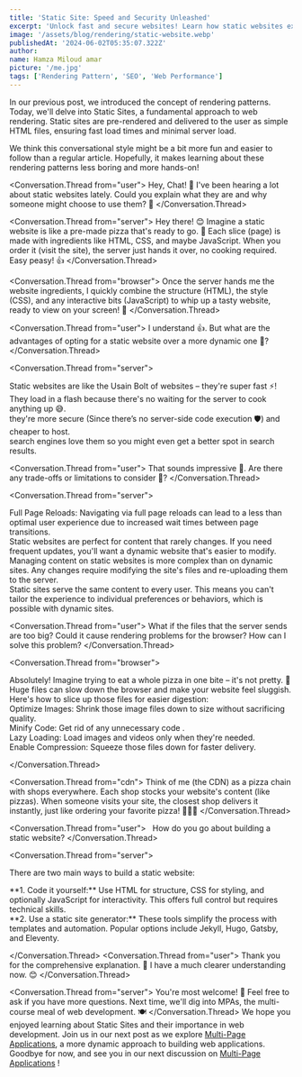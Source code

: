 ```yaml
---
title: 'Static Site: Speed and Security Unleashed'
excerpt: 'Unlock fast and secure websites! Learn how static websites excel for blogs, portfolios, and more.'
image: '/assets/blog/rendering/static-website.webp'
publishedAt: '2024-06-02T05:35:07.322Z'
author:
name: Hamza Miloud amar
picture: '/me.jpg'
tags: ['Rendering Pattern', 'SEO', 'Web Performance']
---
```


In our previous post, we introduced the concept of rendering patterns. Today, we'll delve into Static Sites, a fundamental approach to web rendering. Static sites are pre-rendered and delivered to the user as simple HTML files, ensuring fast load times and minimal server load.

We think this conversational style might be a bit more fun and easier to follow than a regular article. Hopefully, it makes learning about these rendering patterns less boring and more hands-on!

<Conversation>

<Conversation.Thread from="user">
  Hey, Chat! 👋 I've been hearing a lot about static websites lately.
  Could you explain what they are and why someone might choose to use
  them? 🤔
</Conversation.Thread>

<Conversation.Thread from="server">
  Hey there! 😊 Imagine a static website is like a pre-made pizza
  that's ready to go. 🍕 Each slice (page) is made with ingredients
  like HTML, CSS, and maybe JavaScript. When you order it (visit the
  site), the server just hands it over, no cooking required. Easy
  peasy! 👍
</Conversation.Thread>

<Conversation.Thread from="browser">
  Once the server hands me the website ingredients, I quickly combine
  the structure (HTML), the style (CSS), and any interactive bits
  (JavaScript) to whip up a tasty website, ready to view on your
  screen! 🍕
</Conversation.Thread>

<Conversation.Thread from="user">
  I understand 👍. But what are the advantages of opting for a static
  website over a more dynamic one 🤔?
</Conversation.Thread>

<Conversation.Thread from="server">
  <div>
    Static websites are like the Usain Bolt of websites – they're
    super fast ⚡! They load in a flash because there's no waiting for
    the server to cook anything up 😅.
  </div>
  <div>
    they're more secure (Since there’s no server-side code execution
    🛡️) and cheaper to host.
  </div>
  <div>
    search engines love them so you might even get a better spot in
    search results.
  </div>
</Conversation.Thread>

<Conversation.Thread from="user">
  That sounds impressive 👏. Are there any trade-offs or limitations
  to consider 🤔?
</Conversation.Thread>

<Conversation.Thread from="server">
  <div>
    Full Page Reloads: Navigating via full page reloads can lead to a
    less than optimal user experience due to increased wait times
    between page transitions.
  </div>
  <div>
    Static websites are perfect for content that rarely changes. If
    you need frequent updates, you'll want a dynamic website that's
    easier to modify.
  </div>
  <div>
    Managing content on static websites is more complex than on
    dynamic sites. Any changes require modifying the site's files and
    re-uploading them to the server.
  </div>
  <div>
    Static sites serve the same content to every user. This means you
    can't tailor the experience to individual preferences or
    behaviors, which is possible with dynamic sites.
  </div>
</Conversation.Thread>

<Conversation.Thread from="user">
  What if the files that the server sends are too big? Could it cause
  rendering problems for the browser? How can I solve this problem?
</Conversation.Thread>

<Conversation.Thread from="browser">
<div>
Absolutely! Imagine trying to eat a whole pizza in one bite – it's not pretty. 🍕 Huge files can slow down the browser and make your website feel sluggish. Here's how to slice up those files for easier digestion:
</div>
<div>
  Optimize Images: Shrink those image files down to size without
  sacrificing quality.
</div>
<div>
  Minify Code: Get rid of any unnecessary code .
</div>
<div>
  Lazy Loading: Load images and videos only when they're needed.
</div>
<div>
  Enable Compression: Squeeze those files down for faster delivery.
</div>

</Conversation.Thread>

<Conversation.Thread from="cdn">
  Think of me (the CDN) as a pizza chain with shops everywhere. Each
  shop stocks your website's content (like pizzas). When someone
  visits your site, the closest shop delivers it instantly, just like
  ordering your favorite pizza! 🍕🛵💨
</Conversation.Thread>

<Conversation.Thread from="user">
    How do you go about building a static website?
</Conversation.Thread>

<Conversation.Thread from="server">
  <div>There are two main ways to build a static website:</div>

<div>
  **1. Code it yourself:** Use HTML for structure, CSS for styling,
  and optionally JavaScript for interactivity. This offers full
  control but requires technical skills.
</div>

<div>
  **2. Use a static site generator:** These tools simplify the process
  with templates and automation. Popular options include Jekyll, Hugo,
  Gatsby, and Eleventy.
</div>

</Conversation.Thread>
<Conversation.Thread from="user">
  Thank you for the comprehensive explanation. 🙏 I have a much
  clearer understanding now. 😊
</Conversation.Thread>

<Conversation.Thread from="server">
You're most welcome! 🤗 Feel free to ask if you have more questions.  Next time, we'll dig into MPAs, the multi-course meal of web development. 🍽️
</Conversation.Thread>
</Conversation>
We hope you enjoyed learning about Static Sites and their importance in web development. Join us in our next post as we explore [Multi-Page Applications](/blogs/multi-page-application-traditional-yet-powerful), a more dynamic approach to building web applications. Goodbye for now, and see you in our next discussion on [Multi-Page Applications](/blogs/multi-page-application-traditional-yet-powerful) !
